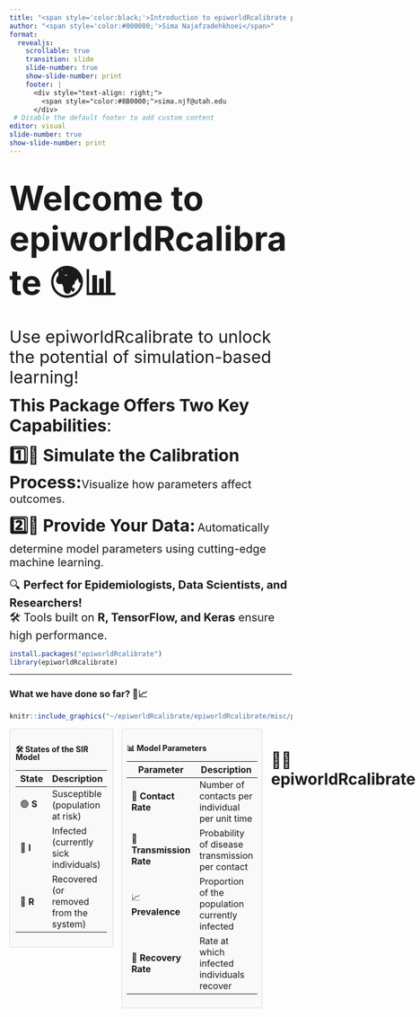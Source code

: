 ```yaml
---
title: "<span style='color:black;'>Introduction to epiworldRcalibrate package</span>"
author: "<span style='color:#800080;'>Sima Najafzadehkhoei</span>"
format: 
  revealjs:
    scrollable: true
    transition: slide
    slide-number: true
    show-slide-number: print
    footer: |
      <div style="text-align: right;">
        <span style="color:#8B0000;">sima.njf@utah.edu
      </div>
 # Disable the default footer to add custom content
editor: visual
slide-number: true
show-slide-number: print
---
```


# [Welcome to **epiworldRcalibrate** 🌍📊]{style="font-size: 60px;"}

[Use epiworldRcalibrate to unlock the potential of simulation-based learning!]{style="font-size: 30px;"}

[**This Package Offers Two Key Capabilities**:]{style="font-size: 30px;"}

[1️⃣🚀 Simulate the Calibration Process:]{style="font-size: 30px; font-weight: bold;"}[Visualize how parameters affect outcomes.]{style="font-size: 20px;"}

[2️⃣🎯 Provide Your Data:]{style="font-size: 30px; font-weight: bold;"} [Automatically determine model parameters using cutting-edge machine learning.]{style="font-size: 20px;"}

[🔍 **Perfect for Epidemiologists, Data Scientists, and Researchers!**\
🛠️ Tools built on **R, TensorFlow, and Keras** ensure high performance.]{style="font-size: 20px;"}

``` r
install.packages("epiworldRcalibrate")
library(epiworldRcalibrate)
```

------------------------------------------------------------------------

### What we have done so far? 🦠📈

```r
knitr::include_graphics("~/epiworldRcalibrate/epiworldRcalibrate/misc/plan.jpg")
```

<div style="display: flex; align-items: flex-start; gap: 15px;">

<!-- Left Table -->

::: {style="font-size: 12px; line-height: 1; width: 50%; text-align: left; border: 1px solid #ddd; padding: 10px; border-radius: 3px; background-color: #f9f9f9;"}
### 🛠️ **States of the SIR Model**

| **State** | **Description**                        |
|-----------|----------------------------------------|
| 🟢 **S**  | Susceptible (population at risk)       |
| 🔴 **I**  | Infected (currently sick individuals)  |
| 🔵 **R**  | Recovered (or removed from the system) |
:::

<!-- Right Table -->

::: {style="font-size: 12px; line-height: 1; width: 50%; text-align: left; border: 1px solid #ddd; padding: 8px; border-radius: 3px; background-color: #f9f9f9;"}
### 📊 **Model Parameters**

| **Parameter**            | **Description**                                 |
|--------------------------|----------------------------------------------|
| 🤝 **Contact Rate**      | Number of contacts per individual per unit time |
| 💉 **Transmission Rate** | Probability of disease transmission per contact |
| 📈 **Prevalence**        | Proportion of the population currently infected |
| 🛌 **Recovery Rate**     | Rate at which infected individuals recover      |
:::

# 🚀🎯 epiworldRcalibrate

our Ultimate Tool for Epidemic Insights

```r
knitr::include_graphics("~/epiworldRcalibrate/epiworldRcalibrate/misc/epiworldRcalibrate_scenario.jpg")
```

# 🚀 Simulate and calibrate SIR Function

``` .r
N = 2e4
n = 5000
ndays = 50
epochs = 100
ncores = 20
verbose = 2
simulate_calibrate_sir(N, n, ndays, ncores, epochs, verbose)
```

::: {.columns style="font-size:15px;"}
::: {.column width="40%"}
🎯 [**What Does This Function Do?**]{style="color: #4CAF50;"}

1️⃣ [**Data Generation:**]{style="color: #2196F3;"} Create realistic epidemic scenarios

2️⃣ [**Simulation:**]{style="color: #FFC107;"} Model the spread of disease over time

3️⃣ [**Model Training:**]{style="color: #9C27B0;"} Use CNNs for best-fitting parameters

4️⃣ [**Evaluation:**]{style="color: #FF5722;"} Assess performance (e.g., MAE)

5️⃣ [**Visualization:**]{style="color: #673AB7;"} Generate intuitive plots
:::

::: {.column width="60%"}
| [Category]{style="color: #4CAF50;"}              | [Parameter]{style="color: #2196F3;"} | [Description]{style="color: #FFC107;"}           | [Example]{style="color: #9C27B0;"} |
|-------------------|-----------------|-------------------|-----------------|
| [**Simulation Inputs**]{style="color: #4CAF50;"} | N                                    | Total number of simulations to run.              | 20,000                             |
|                                                  | n                                    | Population size for each simulation.             | 5,000                              |
|                                                  | ndays                                | Duration of the simulation in days.              | 50                                 |
|                                                  | ncores                               | Number of cores for parallel processing.         | 20                                 |
| [**Model Training**]{style="color: #FF5722;"}    | epochs                               | Number of training iterations for the CNN model. | 100                                |
| [**Inputs**]{style="color: #FFC107;"}            | verbose                              | Level of detail in the training output.          |                                    |
:::
:::

## 🌟 Going Deep into the Function

::: columns
::: {.column width="60%"}
```{=html}
<pre><code id="code-block">
simulate_calibrate_sir <- function(N, n, ndays, ncores, epochs, verbose) {
  theta <- generate_theta(N, n)
  seeds <- sample.int(.Machine$integer.max, N, TRUE)
  
  matrices <- run_simulations(N, n, ndays, ncores, theta, seeds)

  filtered_data <- filter_non_null(matrices, theta)
  matrices <- filtered_data$matrices
  theta <- filtered_data$theta
  N <- filtered_data$N

  arrays_1d <- prepare_data_for_tensorflow(matrices, N)

  theta2 <- data.table::as.data.table(data.table::copy(theta))
  theta2$crate <- stats::plogis(theta2$crate / 10)

  data_split <- split_data(arrays_1d, theta2, N)
  train <- data_split$train
  test <- data_split$test

  model <- build_cnn_model(dim(arrays_1d)[-1], ncol(theta2))
  train_model(model, train, epochs = epochs, verbose = verbose)

  eval_results <- evaluate_model(model, test, theta)
  pred <- eval_results$pred
  MAEs <- eval_results$MAEs

  plot_results(pred, test, theta, MAEs, N, floor(N * 0.7))
  return(list(pred = pred, MAEs = MAEs))
}
</code></pre>
```
:::

::: {.column width="40%"}
###### 🎥 Video Example:

<iframe src="https://drive.google.com/file/d/1O4S4RqJPBQAZF_0MYK5n98yQevXyYZyg/preview" width="100%" height="500" frameborder="0" allowfullscreen>

</iframe>
:::
:::

```{=html}
<script>
const allLines = document.querySelector("#code-block").innerHTML.split("\n");
let currentIndex = 0;

// Function to highlight next line
function highlightNextLine() {
  const codeBlock = document.querySelector("#code-block");
  const newLines = allLines.map((line, index) => {
    if (index === currentIndex && !line.trim().startsWith("#")) {
      return `<span style="background-color: #3b82f6; color: white; display: inline-block; width: 100%; border-radius: 5px; padding: 2px;">${line}</span>`;
    }
    return line;
  });
  codeBlock.innerHTML = newLines.join("\n");
  if (currentIndex < allLines.length - 1) {
    currentIndex++;
  }
}

// Trigger highlighting on Enter key press
document.addEventListener("keydown", function (event) {
  if (event.key === "Enter") {
    highlightNextLine();
  }
});
</script>
```

## 🎯 Empower Yourself: Perform Your Own Calibration:
Model Calibration Made Easy 🎯🤖

::: columns
::: {.column width="50%" style="font-size: 20px;"}
### 🔍 Calibrate Parameters:

1️⃣ **Input Your Data**: Provide real-world or simulated SIR data.

2️⃣ **CNN Prediction**: The pre-trained model predicts:\
- **Prevalence**: How widespread is the infection?\
- **Case Rate**: How quickly are cases rising?\
- **Transmission Probability**: How infectious is the disease?\
- **Recovery Rate**:Rate at which infected individuals recover

### 🔧 Smart Model Selection:

-   Automatically detects if 30 or 60 models should be used for the input data.
-   Loads the correct pre-trained model for optimal predictions.
:::

::: {.column width="50%"}
```r
knitr::include_graphics("~/epiworldRcalibrate/epiworldRcalibrate/misc/flowchart_calibrate_sir.jpg")
```
:::
:::

``` r
N=1
n=5000
set.seed(123)
theta <- generate_theta(N, n)
ncores=20
ndays=60
seeds=123

# Run simulations
i=1
m <- epiworldR:: ModelSIRCONN(
  "mycon",
  prevalence        = theta$preval[i],
  contact_rate      = theta$crate[i],
  transmission_rate = theta$ptran[i],
  recovery_rate     = theta$prec[i],
  n                 = n
)
verbose_off(m)
run(m, ndays = ndays)
incidence = epiworldR::plot_incidence(m, plot = FALSE)
data=incidence$Infected
result=calibrate_sir(data)
```

## Results:

### [SIR Model Actual vs Predicted Table]{style="font-size: 20px;"}

|               | Prevalence | Contact Rate (crate) | Transmission Rate (ptran) | Recovery Rate (prec) |
|--------------|--------------|--------------|---------------|--------------|
| **Actual**    | 0.11900    | 0.64784              | 0.07971                   | 0.54576              |
| **Predicted** | 0.22479    | 0.60218              | 0.22618                   | 0.54581              |
| **MAE**       | 0.10579    | 0.04566              | 0.14647                   | 0.00005              |

## [📊 Visualizing SIR Model Results: Actual vs Predicted Parameters]{style="font-size: 40px;"}

```r
knitr::include_graphics("~/epiworldRcalibrate/epiworldRcalibrate/misc/plots.png")
```

## 🙏 Thank You!

::: {style="text-align: center; font-size: 36px; color: #4CAF50; margin-top: 50px;"}
<p><strong>Thank You for Your Attention!</strong></p>

<p style="font-size: 20px; color: #555;">

Questions? Feel free to ask! 😊

</p>
:::

::: {style="text-align: center; font-size: 16px; color: #888; margin-top: 30px;"}
<p>Advanced R Programming</p>

<p>Population Health Sciences, University of Utah</p>
:::

